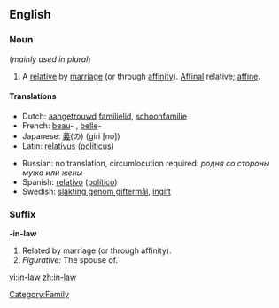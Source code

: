 ==English==

===Noun===
{{en-noun|sg=[[in]]-[[law]]}}  (''mainly used in plural'')

# A [[relative]] by [[marriage]] (or through [[affinity]]). [[Affinal]] relative; [[affine]].

====Translations====
{{top}}
*Dutch: [[aangetrouwd]] [[familielid]], [[schoonfamilie]] {{p}}
*French: [[beau]]- {{m}}, [[belle]]- {{f}}
*Japanese: [[義]](の) (giri [no])
*Latin: [[relativus]] ([[politicus]]) {{m}}
{{mid}}
*Russian: no translation, circumlocution required: ''родня сo стороны мужа или жены''
*Spanish: [[relativo]] ([[político]]) {{m}}
*Swedish: [[släkting genom giftermål]], [[ingift]]
{{bottom}}

===Suffix===
{{rfc-split}}
'''-in-law'''

# Related by marriage (or through affinity).
# ''Figurative:'' The spouse of.

[[Category:Family]]

[[vi:in-law]]
[[zh:in-law]]